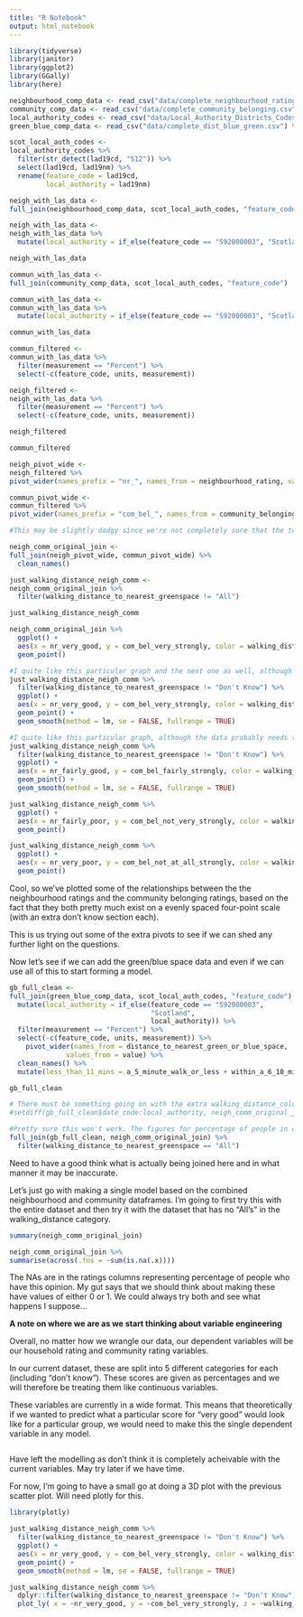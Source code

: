```yaml
---
title: "R Notebook"
output: html_notebook
---
```


```r
library(tidyverse)
library(janitor)
library(ggplot2)
library(GGally)
library(here)

neighbourhood_comp_data <- read_csv("data/complete_neighbourhood_rating.csv") %>% clean_names()
community_comp_data <- read_csv("data/complete_community_belonging.csv") %>% clean_names()
local_authority_codes <- read_csv("data/Local_Authority_Districts_Codes.csv") %>% clean_names()
green_blue_comp_data <- read_csv("data/complete_dist_blue_green.csv") %>% clean_names()


```

```r
scot_local_auth_codes <-
local_authority_codes %>% 
  filter(str_detect(lad19cd, "S12")) %>% 
  select(lad19cd, lad19nm) %>% 
  rename(feature_code = lad19cd,
         local_authority = lad19nm)
```

```r
neigh_with_las_data <-
full_join(neighbourhood_comp_data, scot_local_auth_codes, "feature_code")

neigh_with_las_data <-
neigh_with_las_data %>% 
  mutate(local_authority = if_else(feature_code == "S92000003", "Scotland", local_authority))

neigh_with_las_data
```

```r
commun_with_las_data <-
full_join(community_comp_data, scot_local_auth_codes, "feature_code")

commun_with_las_data <-
commun_with_las_data %>% 
  mutate(local_authority = if_else(feature_code == "S92000003", "Scotland", local_authority))

commun_with_las_data
```

```r
commun_filtered <-
commun_with_las_data %>%
  filter(measurement == "Percent") %>% 
  select(-c(feature_code, units, measurement))

neigh_filtered <-
neigh_with_las_data %>%
  filter(measurement == "Percent") %>% 
  select(-c(feature_code, units, measurement))
```

```r
neigh_filtered

commun_filtered
```
```r
neigh_pivot_wide <-
neigh_filtered %>% 
pivot_wider(names_prefix = "nr_", names_from = neighbourhood_rating, values_from = value)

commun_pivot_wide <-
commun_filtered %>% 
pivot_wider(names_prefix = "com_bel_", names_from = community_belonging, values_from = value)
```

```r
#This may be slightly dodgy since we're not completely sure that the two data sets refer to the same individuals. We're probably going to end up with quite a lot of missing values as well

neigh_comm_original_join <-
full_join(neigh_pivot_wide, commun_pivot_wide) %>% 
  clean_names()
```

```r
just_walking_distance_neigh_comm <-
neigh_comm_original_join %>% 
  filter(walking_distance_to_nearest_greenspace != "All")

just_walking_distance_neigh_comm
```

```r
neigh_comm_original_join %>%
  ggplot() +
  aes(x = nr_very_good, y = com_bel_very_strongly, color = walking_distance_to_nearest_greenspace) +
  geom_point()
```

```r
#I quite like this particular graph and the next one as well, although the data probably needs to be cleaned up a bit to get Scotland averages out. 
just_walking_distance_neigh_comm %>% 
  filter(walking_distance_to_nearest_greenspace != "Don't Know") %>% 
  ggplot() +
  aes(x = nr_very_good, y = com_bel_very_strongly, color = walking_distance_to_nearest_greenspace) +
  geom_point() +
  geom_smooth(method = lm, se = FALSE, fullrange = TRUE)
```

```r
#I quite like this particular graph, although the data probably needs to be cleaned up a bit to get Scotland averages out. 
just_walking_distance_neigh_comm %>% 
  filter(walking_distance_to_nearest_greenspace != "Don't Know") %>% 
  ggplot() +
  aes(x = nr_fairly_good, y = com_bel_fairly_strongly, color = walking_distance_to_nearest_greenspace) +
  geom_point() +
  geom_smooth(method = lm, se = FALSE, fullrange = TRUE)
```

```r
just_walking_distance_neigh_comm %>% 
  ggplot() +
  aes(x = nr_fairly_poor, y = com_bel_not_very_strongly, color = walking_distance_to_nearest_greenspace) +
  geom_point()
```

```r
just_walking_distance_neigh_comm %>% 
  ggplot() +
  aes(x = nr_very_poor, y = com_bel_not_at_all_strongly, color = walking_distance_to_nearest_greenspace) +
  geom_point()
```

Cool, so we've plotted some of the relationships between the the neighbourhood ratings and the community belonging ratings, based on the fact that they both pretty much exist on a evenly spaced four-point scale (with an extra don't know section each). 

This is us trying out some of the extra pivots to see if we can shed any further light on the questions. 









Now let's see if we can add the green/blue space data and even if we can use all of this to start forming a model. 

```r
gb_full_clean <-
full_join(green_blue_comp_data, scot_local_auth_codes, "feature_code") %>% 
  mutate(local_authority = if_else(feature_code == "S92000003", 
                                   "Scotland", 
                                   local_authority)) %>% 
  filter(measurement == "Percent") %>% 
  select(-c(feature_code, units, measurement)) %>% 
    pivot_wider(names_from = distance_to_nearest_green_or_blue_space,
              values_from = value) %>% 
  clean_names() %>% 
  mutate(less_than_11_mins = a_5_minute_walk_or_less + within_a_6_10_minute_walk)

gb_full_clean
```

```r
# There must be something going on with the extra walking_distance_column which might effect any join. I'm guessing it would just mean gaps though. 
#setdiff(gb_full_clean$date_code:local_authority, neigh_comm_original_join$date_code:)
```

```r
#Pretty sure this won't work. The figures for percentage of people in certain walking distance just wouldn't relate to the neighbourhood and community figures the way we'd want them to.
full_join(gb_full_clean, neigh_comm_original_join) %>% 
  filter(walking_distance_to_nearest_greenspace == "All")
```

Need to have a good think what is actually being joined here and in what manner it may be inaccurate.

Let's just go with making a single model based on the combined neighbourhood and community dataframes. I'm going to first try this with the entire dataset and then try it with the dataset that has no "All's" in the walking_distance category. 

```r
summary(neigh_comm_original_join)
```

```r
neigh_comm_original_join %>% 
summarise(across(.fns = ~sum(is.na(.x))))
```

The NAs are in the ratings columns representing percentage of people who have this opinion. My gut says that we should think about making these have values of either 0 or 1. We could always try both and see what happens I suppose...

**A note on where we are as we start thinking about variable engineering**

Overall, no matter how we wrangle our data, our dependent variables will be our household rating and community rating variables.

In our current dataset, these are split into 5 different categories for each (including "don't know"). These scores are given as percentages and we will therefore be treating them like continuous variables. 

These variables are currently in a wide format. This means that theoretically if we wanted to predict what a particular score for "very good" would look like for a particular group, we would need to make this the single dependent variable in any model.

```r

```


Have left the modelling as don't think it is completely acheivable with the current variables. May try later if we have time.

For now, I'm going to have a small go at doing a 3D plot with the previous scatter plot. Will need plotly for this.

```r
library(plotly)
```

```r
just_walking_distance_neigh_comm %>% 
  filter(walking_distance_to_nearest_greenspace != "Don't Know") %>% 
  ggplot() +
  aes(x = nr_very_good, y = com_bel_very_strongly, color = walking_distance_to_nearest_greenspace) +
  geom_point() +
  geom_smooth(method = lm, se = FALSE, fullrange = TRUE)
```

```r
just_walking_distance_neigh_comm %>% 
  dplyr::filter(walking_distance_to_nearest_greenspace != "Don't Know") %>%
  plot_ly( x = ~nr_very_good, y = ~com_bel_very_strongly, z = ~walking_distance_to_nearest_greenspace,type = "scatter3d", mode = "markers", color = ~walking_distance_to_nearest_greenspace)
```


